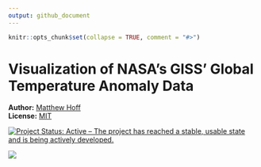 ```yaml
---
output: github_document
---
```


<!-- README.md is generated from README.Rmd. Please edit that file -->

```r
knitr::opts_chunk$set(collapse = TRUE, comment = "#>")
```

# Visualization of NASA's GISS' Global Temperature Anomaly Data

**Author:** [Matthew Hoff](https://github.com/mghoff)
<br/>
**License:** [MIT](https://opensource.org/licenses/MIT)
<br/>

[![Project Status: Active – The project has reached a stable, usable state and is being actively developed.](http://www.repostatus.org/badges/latest/active.svg)](https://www.repostatus.org/)

![](figs/gta-img.png)

